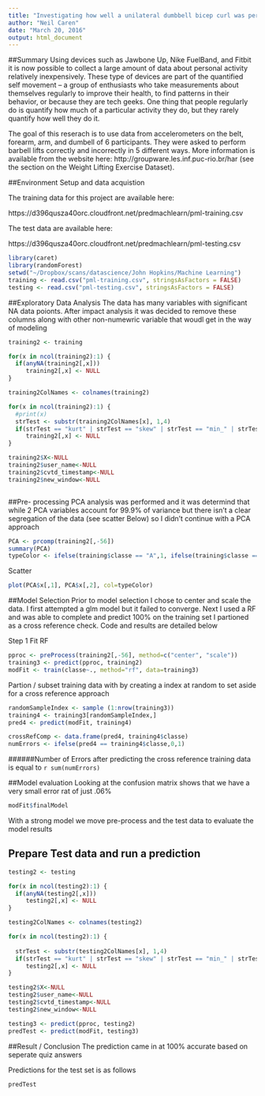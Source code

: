 ```yaml
---
title: "Investigating how well a unilateral dumbbell bicep curl was performed"
author: "Neil Caren"
date: "March 20, 2016"
output: html_document
---
```

##Summary
Using devices such as Jawbone Up, Nike FuelBand, and Fitbit it is now possible to collect a large amount of data about personal activity relatively inexpensively. These type of devices are part of the quantified self movement – a group of enthusiasts who take measurements about themselves regularly to improve their health, to find patterns in their behavior, or because they are tech geeks. One thing that people regularly do is quantify how much of a particular activity they do, but they rarely quantify how well they do it.   

The goal of this reserach is to use data from accelerometers on the belt, forearm, arm, and dumbell of 6 participants. They were asked to perform barbell lifts correctly and incorrectly in 5 different ways. More information is available from the website here: http://groupware.les.inf.puc-rio.br/har (see the section on the Weight Lifting Exercise Dataset).




##Environment Setup and data acquistion

The training data for this project are available here:

https://d396qusza40orc.cloudfront.net/predmachlearn/pml-training.csv

The test data are available here:

https://d396qusza40orc.cloudfront.net/predmachlearn/pml-testing.csv

```r
library(caret)
library(randomForest)
setwd("~/Dropbox/scans/datascience/John Hopkins/Machine Learning")
training <- read.csv("pml-training.csv", stringsAsFactors = FALSE)
testing <- read.csv("pml-testing.csv", stringsAsFactors = FALSE)


```

##Exploratory Data Analysis
The data has many variables with significant NA data poionts.  After impact analysis it was decided to remove these columns along with other non-numewric variable that woudl get in the way of modeling
```r

training2 <- training

for(x in ncol(training2):1) {
  if(anyNA(training2[,x]))
     training2[,x] <- NULL
}

training2ColNames <- colnames(training2)

for(x in ncol(training2):1) {
  #print(x)
  strTest <- substr(training2ColNames[x], 1,4) 
  if(strTest == "kurt" | strTest == "skew" | strTest == "min_" | strTest == "max_" | strTest == "ampl")
     training2[,x] <- NULL
}

training2$X<-NULL
training2$user_name<-NULL
training2$cvtd_timestamp<-NULL
training2$new_window<-NULL



```

##Pre- processing
PCA analysis was performed and it was determind that while 2 PCA variables account for 99.9% of variance but there isn't a clear segregation of the data (see scatter Below) so I didn't continue with a PCA approach

```r
PCA <- prcomp(training2[,-56])
summary(PCA)
typeColor <- ifelse(training$classe == "A",1, ifelse(training$classe == "B", 2, ifelse(training$classe == "C", 3,ifelse(training$classe == "D",4,5))))

```

Scatter
```r
plot(PCA$x[,1], PCA$x[,2], col=typeColor)
```




##Model Selection
Prior to model selection I chose to center and scale the data.
I first attempted a glm model but it failed to converge.
Next I used a RF and was able to complete and predict 100% on the 
training set I partioned as a cross reference check.  Code and results are detailed below

Step 1 Fit RF
```r
pproc <- preProcess(training2[,-56], method=c("center", "scale"))
training3 <- predict(pproc, training2)
modFit <- train(classe~., method="rf", data=training3)
```

Partion / subset training data with by creating a index at random to set aside for a cross reference approach 

```r
randomSampleIndex <- sample (1:nrow(training3))
training4 <- training3[randomSampleIndex,]
pred4 <- predict(modFit, training4)

crossRefComp <- data.frame(pred4, training4$classe)
numErrors <- ifelse(pred4 == training4$classe,0,1)

```

######Number of Errors after predicting the cross reference training data is equal to `r sum(numErrors)`

##Model evaluation
Looking at the confusion matrix shows that we have a very small error rat of just .06%

```r
modFit$finalModel
```


With a strong model we move pre-process and the test data to evaluate the model results

## Prepare Test data and run a prediction
```r

testing2 <- testing

for(x in ncol(testing2):1) {
  if(anyNA(testing2[,x]))
     testing2[,x] <- NULL
}

testing2ColNames <- colnames(testing2)

for(x in ncol(testing2):1) {
  
  strTest <- substr(testing2ColNames[x], 1,4) 
  if(strTest == "kurt" | strTest == "skew" | strTest == "min_" | strTest == "max_" | strTest == "ampl")
     testing2[,x] <- NULL
}

testing2$X<-NULL
testing2$user_name<-NULL
testing2$cvtd_timestamp<-NULL
testing2$new_window<-NULL

testing3 <- predict(pproc, testing2)
predTest <- predict(modFit, testing3)

```


##Result / Conclusion
The prediction came in at 100% accurate based on seperate quiz answers

Predictions for the test set is as follows
```r
predTest
```


